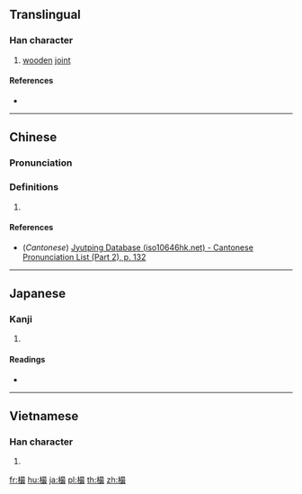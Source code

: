 {{character info/new}}
==Translingual==

===Han character===
{{Han char|rn=75|rad=木|as=12|sn=16|four=|canj=DASE|ids=⿰木最}}

# [[wooden]] [[joint]]

====References====
* {{Han ref|kx=0551.240|dkj=15491|hdz=21291.080|uh=6A36|ud=27190}}

----

==Chinese==
{{zh-forms}}

===Pronunciation===
{{zh-pron
|m=zuī
|c=zeoi1
|mc=
|oc=
|ma=
|cat=n
}}

===Definitions===
{{zh-hanzi}}

# {{rfdef|lang=zh}}

====References====
* (''Cantonese'') [http://www.iso10646hk.net/jp/document/download.jsp Jyutping Database (iso10646hk.net) - Cantonese Pronunciation List (Part 2), p. 132]

----

==Japanese==

===Kanji===
{{ja-kanji|grade=|rs=木12}}

# {{defn|lang=ja|sort=木12}}

====Readings====
* {{ja-readings|on=[[さい]] (sai)|kun=[[ふし]] (fushi)}}

----

==Vietnamese==

===Han character===
{{vi-readings|rs=木12| hanviet = chuối}}

# {{defn|lang=vi|sort=木12}}

[[fr:樶]]
[[hu:樶]]
[[ja:樶]]
[[pl:樶]]
[[th:樶]]
[[zh:樶]]